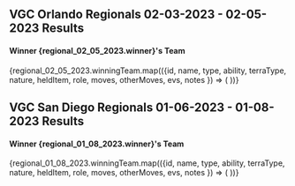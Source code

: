 
## VGC Orlando Regionals 02-03-2023 - 02-05-2023 Results

<Top16Table regionalResults={regional_02_05_2023}/>

<h4>Winner {regional_02_05_2023.winner}'s Team</h4>

<div className={'flex flex-col tablet:flex-row space-y-2'}>
    {regional_02_05_2023.winningTeam.map(({id, name, type, ability, terraType, nature, heldItem, role, moves, otherMoves, evs, notes }) => (
        <PokemonBuildModal 
            id={id}
            name={name} 
            type={type}
            ability={ability}
            terraType={terraType}
            nature={nature}
            heldItem={heldItem}
            role={role}
            moves={moves}
            otherMoves={otherMoves}
            evs={evs}
            notes={notes}
        />
    ))}
</div>

## VGC San Diego Regionals 01-06-2023 - 01-08-2023 Results

<Top16Table regionalResults={regional_01_08_2023}/>

<h4>Winner {regional_01_08_2023.winner}'s Team</h4>

<div className={'bg-gray-600 rounded-lg border-2 border-purp-100'}>
    <div className={'flex flex-row p-2 space-x-2 overflow-auto scrollbar-hide'}>
        {regional_01_08_2023.winningTeam.map(({id, name, type, ability, terraType, nature, heldItem, role, moves, otherMoves, evs, notes }) => (
            <PokemonBuildModal 
                id={id}
                name={name} 
                type={type}
                ability={ability}
                terraType={terraType}
                nature={nature}
                heldItem={heldItem}
                role={role}
                moves={moves}
                otherMoves={otherMoves}
                evs={evs}
                notes={notes}
            />
        ))}
    </div>
</div>